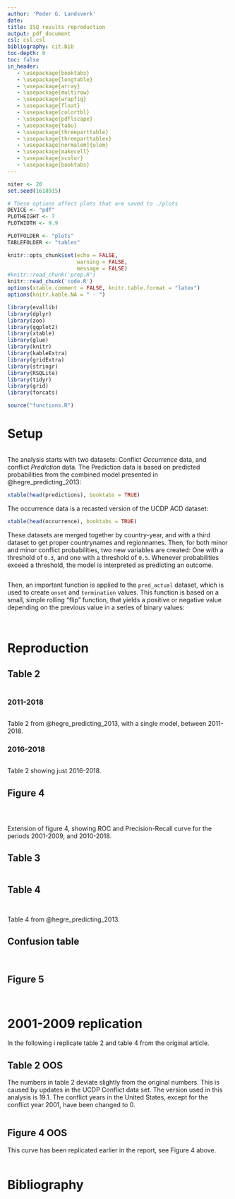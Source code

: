 ```yaml
---
author: 'Peder G. Landsverk'
date:  
title: ISQ results reproduction 
output: pdf_document
csl: csl.csl 
bibliography: cit.bib
toc-depth: 0
toc: false
in_header:
   - \usepackage{booktabs}
   - \usepackage{longtable}
   - \usepackage{array}
   - \usepackage{multirow}
   - \usepackage{wrapfig}
   - \usepackage{float}
   - \usepackage{colortbl}
   - \usepackage{pdflscape}
   - \usepackage{tabu}
   - \usepackage{threeparttable}
   - \usepackage{threeparttablex}
   - \usepackage[normalem]{ulem}
   - \usepackage{makecell}
   - \usepackage{xcolor}
   - \usepackage{booktabs}
---
```


```R
niter <- 20
set.seed(1618915)

# These options affect plots that are saved to ./plots 
DEVICE <- "pdf"
PLOTHEIGHT <- 7 
PLOTWIDTH <- 9.9 

PLOTFOLDER <- "plots"
TABLEFOLDER <- "tables"
```

```R
knitr::opts_chunk$set(echo = FALSE,
                      warning = FALSE,
                      message = FALSE)
#knitr::read_chunk('prep.R')
knitr::read_chunk('code.R')
options(xtable.comment = FALSE, knitr.table.format = "latex")
options(knitr.kable.NA = " - ")
```


```R
library(evallib)
library(dplyr)
library(zoo)
library(ggplot2)
library(xtable)
library(glue)
library(knitr)
library(kableExtra)
library(gridExtra)
library(stringr)
library(RSQLite)
library(tidyr)
library(grid)
library(forcats)
```

```R
source("functions.R")
```

# Setup

```R
```

The analysis starts with two datasets: Conflict _Occurrence_ data, and conflict
_Prediction_ data. The Prediction data is based on predicted probabilities from
the combined model presented in @hegre_predicting_2013:

```R
xtable(head(predictions), booktabs = TRUE)
```

The occurrence data is a recasted version of the UCDP ACD dataset:

```R
xtable(head(occurrence), booktabs = TRUE)
```

These datasets are merged together by country-year, and with a third dataset to
get proper countrynames and regionnames. Then, for both minor and minor
conflict probabilities, two new variables are created: One with a threshold of
`0.3`, and one with a threshold of `0.5`.  Whenever probabilities exceed a
threshold, the model is interpreted as predicting an outcome.

```R
```

\newpage

Then, an important function is applied to the `pred_actual` dataset, which is
used to create `onset` and `termination` values. This function is based on a
small, simple rolling "flip" function, that yields a positive or negative value
depending on the previous value in a series of binary values:

```R
```

```R
```

\newpage

# Reproduction

## Table 2

```R
```

### 2011-2018
```R
```
Table 2 from @hegre_predicting_2013, with a single model, between 2011-2018.

### 2016-2018
```R
```
Table 2 showing just 2016-2018.

\newpage

## Figure 4

```R
```

```R
```

```R
```

Extension of figure 4, showing ROC and Precision-Recall curve for the periods 2001-2009, and 2010-2018.

\newpage
## Table 3

```R
```

\newpage
## Table 4

```R
```

```R
```

Table 4 from @hegre_predicting_2013. 

\newpage
## Confusion table 

```R
```

```R
```

\newpage

## Figure 5 

```R
```

```R
```

\newpage
# 2001-2009 replication

In the following i replicate table 2 and table 4 from the original article.

## Table 2 OOS

The numbers in table 2 deviate slightly from the original numbers. This is caused by
updates in the UCDP Conflict data set. The version used in this analysis is
19.1. The conflict years in the United States, except for the conflict year
2001, have been changed to 0.

```R
```

## Figure 4 OOS 

This curve has been replicated earlier in the report, see Figure 4 above.

```R
```

\newpage
# Bibliography
